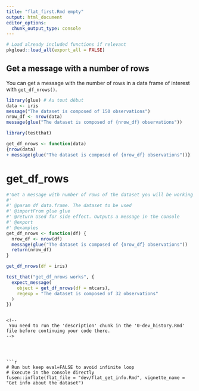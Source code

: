 ```yaml
---
title: "flat_first.Rmd empty"
output: html_document
editor_options: 
  chunk_output_type: console
---
```


```r
# Load already included functions if relevant
pkgload::load_all(export_all = FALSE)
```
## Get a message with a number of rows
You can get a message with the number of rows in a data frame of interest with `get_df_nrows()`.

```r
library(glue) # Au tout début
data <- iris
message("The dataset is composed of 150 observations")
nrow_df <- nrow(data)
message(glue("The dataset is composed of {nrow_df} observations"))
```
```r
library(testthat)

get_df_nrows <- function(data) 
{nrow(data)
+ message(glue("The dataset is composed of {nrow_df} observations"))}
```
# get_df_rows
    
```r
#'Get a message with number of rows of the dataset you will be working with
#'
#' @param df data.frame. The dataset to be used
#' @importFrom glue glue
#' @return Used for side effect. Outputs a message in the console
#' @export
#' @examples
get_df_nrows <- function(df) {
  nrow_df <- nrow(df)
  message(glue("The dataset is composed of {nrow_df} observations"))
  return(nrow_df)
}
```
  
```r
get_df_nrows(df = iris)
```
  

```r
test_that("get_df_nrows works", {
  expect_message(
    object = get_df_nrows(df = mtcars),
    regexp = "The dataset is composed of 32 observations"
  )
})

```
```
  
<!--
 You need to run the 'description' chunk in the '0-dev_history.Rmd' file before continuing your code there.
-->




```r
# Run but keep eval=FALSE to avoid infinite loop
# Execute in the console directly
fusen::inflate(flat_file = "dev/flat_get_info.Rmd", vignette_name = "Get info about the dataset")
```


